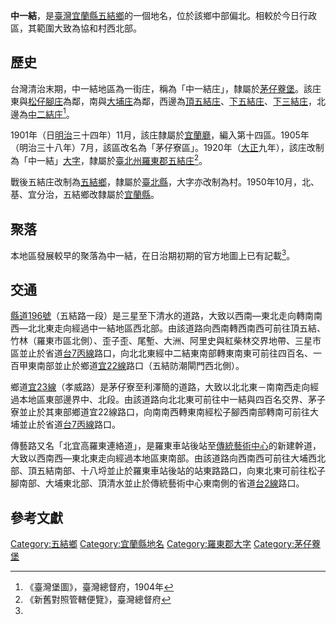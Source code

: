 {{noteTA
|1 = zh-cn:庄; zh-hk:庄; zh-tw:庄;
}}
'''中一結'''，是[[臺灣|臺灣]][[宜蘭縣|宜蘭縣]][[五結鄉|五結鄉]]的一個地名，位於該鄉中部偏北。相較於今日行政區，其範圍大致為協和村西北部。

==歷史==
台灣清治末期，中一結地區為一街庄，稱為「中一結庄」，隸屬於[[茅仔藔堡|茅仔藔堡]]。該庄東與[[松子腳_(宜蘭縣)|松仔腳庄]]為鄰，南與[[大埔_(宜蘭縣)|大埔庄]]為鄰，西邊為[[頂五結庄|頂五結庄]]、[[下五結庄|下五結庄]]、[[下三結庄|下三結庄]]，北邊為[[中二結庄|中二結庄]]<ref name="臺灣堡圖">《臺灣堡圖》，臺灣總督府，1904年</ref>。

1901年（日[[明治|明治]]三十四年）11月，該庄隸屬於[[宜蘭廳|宜蘭廳]]，編入第十四區。1905年（明治三十八年）7月，該區改名為「茅仔寮區」。1920年（[[大正|大正]]九年），該庄改制為「中一結」[[大字|大字]]，隸屬於[[臺北州|臺北州]][[羅東郡|羅東郡]][[五結庄|五結庄]]<ref>《新舊對照管轄便覽》，臺灣總督府</ref>。

戰後五結庄改制為[[五結鄉|五結鄉]]，隸屬於[[臺北縣|臺北縣]]，大字亦改制為村。1950年10月，北、基、宜分治，五結鄉改隸屬於[[宜蘭縣|宜蘭縣]]。

==聚落==
本地區發展較早的聚落為中一結，在日治期初期的官方地圖上已有記載<ref name="臺灣堡圖"/>。

==交通==
[[縣道196號|縣道196號]]（五結路一段）是三星至下清水的道路，大致以西南—東北走向轉南南西—北北東走向經過中一結地區西北部。由該道路向西南轉西南西可前往頂五結、竹林（羅東市區北側）、歪子歪、尾塹、大洲、阿里史與紅柴林交界地帶、三星市區並止於省道[[台7丙線|台7丙線]]路口，向北北東經中二結東南部轉東南東可前往四百名、一百甲東南部並止於鄉道[[宜22線|宜22線]]路口（五結防潮閘門西北側）。

鄉道[[宜23線|宜23線]]（孝威路）是茅仔寮至利澤簡的道路，大致以北北東－南南西走向經過本地區東部邊界中、北段。由該道路向北北東可前往中一結與四百名交界、茅子寮並止於其東部鄉道宜22線路口，向南南西轉東南經松子腳西南部轉南可前往大埔並止於省道[[台7丙線|台7丙線]]路口。

傳藝路又名「北宜高羅東連絡道」，是羅東車站後站至[[傳統藝術中心|傳統藝術中心]]的新建幹道，大致以西南西—東北東走向經過本地區東南部。由該道路向西南西可前往大埔西北部、頂五結南部、十八埒並止於羅東車站後站的站東路路口，向東北東可前往松子腳南部、大埔東北部、頂清水並止於傳統藝術中心東南側的省道[[台2線|台2線]]路口。

==參考文獻==
{{reflist}}

{{羅東郡}}

[[Category:五結鄉|Category:五結鄉]]
[[Category:宜蘭縣地名|Category:宜蘭縣地名]]
[[Category:羅東郡大字|Category:羅東郡大字]]
[[Category:茅仔藔堡|Category:茅仔藔堡]]